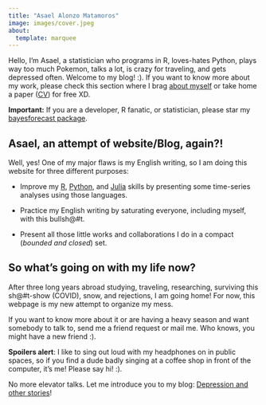 ```yaml
---
title: "Asael Alonzo Matamoros"
image: images/cover.jpeg
about:
  template: marquee
---
```


Hello, I'm Asael, a statistician who programs in R, loves-hates Python, plays way too much Pokemon, talks a lot, is crazy for traveling, and gets depressed often. Welcome to my blog! :). If you want to know more about my work, please check this section where I brag [about myself](about.qmd) or take home a paper ([CV](CVAsaelWork.pdf)) for free XD. 

**Important:** If you are a developer, R fanatic, or statistician, please star my [bayesforecast package](https://github.com/asael697/bayesforecast).

## Asael, an attempt of website/Blog, again?! 

Well, yes! One of my major flaws is my English writing, so I am doing this website for three different purposes:

  - Improve my [R](https://www.r-project.org/), [Python](https://www.python.org/), and [Julia](https://julialang.org/) skills by presenting some time-series analyses using those languages.
  
  - Practice my English writing by saturating everyone, including myself, with this bullsh@#t.
  
  - Present all those little works and collaborations I do in a compact (*bounded and closed*) set.
  
## So what's going on with my life now?

After three long years abroad studying, traveling, researching, surviving this sh@#t-show (COVID), snow, and rejections, I am going home! For now, this webpage is my new attempt to organize my mess.

If you want to know more about it or are having a heavy season and want somebody to talk to, send me a friend request or mail me. Who knows, you might have a new friend :).

**Spoilers alert**: I like to sing out loud with my headphones on in public spaces, so if you find a dude badly singing at a coffee shop in front of the computer, it's me! Please say hi! :).

No more elevator talks. Let me introduce you to my blog: [Depression and other stories](https://asael697.github.io/DOF/)!
